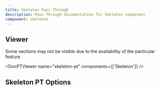 ```yaml
---
title: Skeleton Pass Through
description: Pass Through documentation for Skeleton component
component: skeleton
---
```


## Viewer

Some sections may not be visible due to the availability of the particular feature.

<DocPTViewer name="skeleton-pt" components={['Skeleton']} />

## Skeleton PT Options

<DocTable name="Skeleton" category="pt" />
